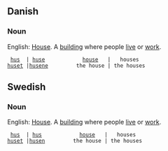 ==Danish==
===Noun===

English: [[House]]. A [[building]] where people [[live]] or [[work]].


  [[hus]]  | [[huse]]            [[house]]   |   houses
 [[huset]] |[[husene]]         the house | the houses

==Swedish==
===Noun===

English: [[House]]. A [[building]] where people [[live]] or [[work]].


  [[hus]]  | [[hus]]            [[house]]   |   houses
 [[huset]] |[[husen]]         the house | the houses